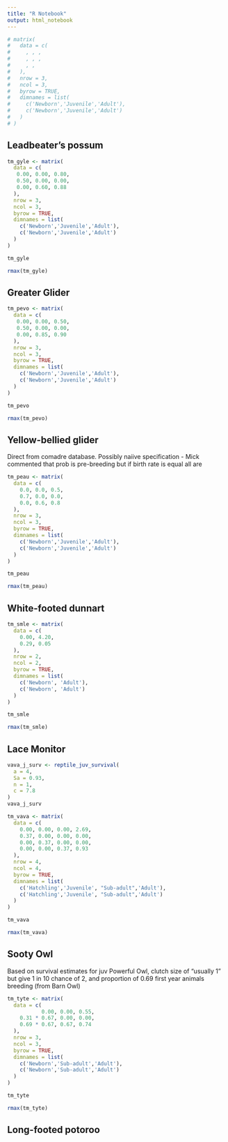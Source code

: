 ```yaml
---
title: "R Notebook"
output: html_notebook
---
```



```r
# matrix(
#   data = c(
#     , , ,
#     , , ,
#     , , 
#   ),
#   nrow = 3,
#   ncol = 3,
#   byrow = TRUE,
#   dimnames = list(
#     c('Newborn','Juvenile','Adult'),
#     c('Newborn','Juvenile','Adult')
#   )
# )
```


## Leadbeater's possum
```r
tm_gyle <- matrix(
  data = c(
   0.00, 0.00, 0.80,
   0.50, 0.00, 0.00,
   0.00, 0.60, 0.88
  ),
  nrow = 3,
  ncol = 3,
  byrow = TRUE,
  dimnames = list(
    c('Newborn','Juvenile','Adult'),
    c('Newborn','Juvenile','Adult')
  )
)

tm_gyle

rmax(tm_gyle)
```


## Greater Glider
```r
tm_pevo <- matrix(
  data = c(
   0.00, 0.00, 0.50,
   0.50, 0.00, 0.00,
   0.00, 0.85, 0.90
  ),
  nrow = 3,
  ncol = 3,
  byrow = TRUE,
  dimnames = list(
    c('Newborn','Juvenile','Adult'),
    c('Newborn','Juvenile','Adult')
  )
)

tm_pevo

rmax(tm_pevo)
```


## Yellow-bellied glider
Direct from comadre database. Possibly naiive specification - Mick commented that prob is pre-breeding but if birth rate is equal all are 
```r
tm_peau <- matrix(
  data = c(
    0.0, 0.0, 0.5,
    0.7, 0.0, 0.0,
    0.0, 0.6, 0.8
  ),
  nrow = 3,
  ncol = 3,
  byrow = TRUE,
  dimnames = list(
    c('Newborn','Juvenile','Adult'),
    c('Newborn','Juvenile','Adult')
  )
)

tm_peau

rmax(tm_peau)
```

## White-footed dunnart
```r
tm_smle <- matrix(
  data = c(
    0.00, 4.20,
    0.29, 0.05
  ),
  nrow = 2,
  ncol = 2,
  byrow = TRUE,
  dimnames = list(
    c('Newborn', 'Adult'),
    c('Newborn', 'Adult')
  )
)

tm_smle

rmax(tm_smle)
```

## Lace Monitor
```r
vava_j_surv <- reptile_juv_survival(
  a = 4,
  Sa = 0.93,
  n = 1,
  c = 7.8
)
vava_j_surv
```

```r
tm_vava <- matrix(
  data = c(
    0.00, 0.00, 0.00, 2.69,
    0.37, 0.00, 0.00, 0.00, 
    0.00, 0.37, 0.00, 0.00,
    0.00, 0.00, 0.37, 0.93
  ),
  nrow = 4,
  ncol = 4,
  byrow = TRUE,
  dimnames = list(
    c('Hatchling','Juvenile', "Sub-adult",'Adult'),
    c('Hatchling','Juvenile', "Sub-adult",'Adult')
  )
)

tm_vava

rmax(tm_vava)
```
## Sooty Owl
Based on survival estimates for juv Powerful Owl, clutch size of "usually 1" but give 1 in 10 chance of 2, and proportion of 0.69 first year animals breeding (from Barn Owl)
```r
tm_tyte <- matrix(
  data = c(
           0.00, 0.00, 0.55,
    0.31 * 0.67, 0.00, 0.00,
    0.69 * 0.67, 0.67, 0.74 
  ),
  nrow = 3,
  ncol = 3,
  byrow = TRUE,
  dimnames = list(
    c('Newborn','Sub-adult','Adult'),
    c('Newborn','Sub-adult','Adult')
  )
)

tm_tyte

rmax(tm_tyte)
```



## Long-footed potoroo
